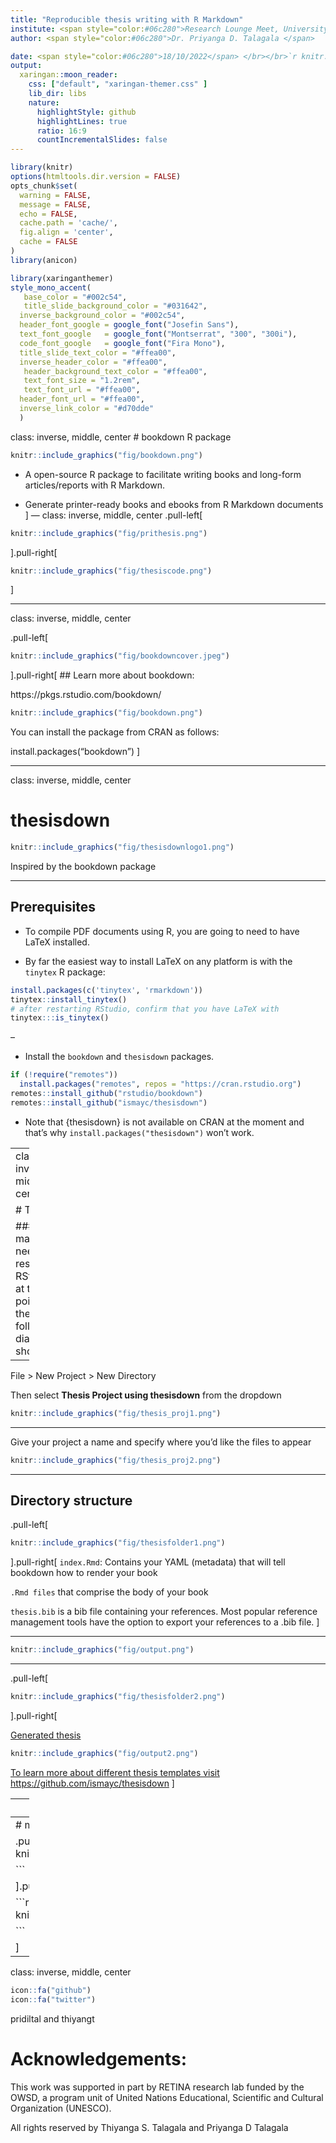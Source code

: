 ```yaml
---
title: "Reproducible thesis writing with R Markdown"
institute: <span style="color:#06c280">Research Lounge Meet, University of Moratuwa</span>
author: <span style="color:#06c280">Dr. Priyanga D. Talagala </span>

date: <span style="color:#06c280">18/10/2022</span> </br></br>`r knitr::include_graphics("fig/thesisdownlogo.png")` 
output:
  xaringan::moon_reader:
    css: ["default", "xaringan-themer.css" ]
    lib_dir: libs
    nature:
      highlightStyle: github
      highlightLines: true
      ratio: 16:9
      countIncrementalSlides: false
---
```


```r
library(knitr)
options(htmltools.dir.version = FALSE)
opts_chunk$set(
  warning = FALSE,
  message = FALSE,
  echo = FALSE,
  cache.path = 'cache/',
  fig.align = 'center',
  cache = FALSE
)
library(anicon)

```
```r
library(xaringanthemer)
style_mono_accent(
   base_color = "#002c54",
   title_slide_background_color = "#031642",
  inverse_background_color = "#002c54",
  header_font_google = google_font("Josefin Sans"),
  text_font_google   = google_font("Montserrat", "300", "300i"),
  code_font_google   = google_font("Fira Mono"),
  title_slide_text_color = "#ffea00",
  inverse_header_color = "#ffea00",
   header_background_text_color = "#ffea00",
   text_font_size = "1.2rem",
   text_font_url = "#ffea00",
  header_font_url = "#ffea00",
  inverse_link_color = "#d70dde"
  )
```

class: inverse, middle, center
# bookdown R package

```r
knitr::include_graphics("fig/bookdown.png")

```

- A open-source R package to facilitate writing books and long-form articles/reports with R Markdown.

- Generate printer-ready books and ebooks from R Markdown documents
]
---
class: inverse, middle, center
.pull-left[
```r
knitr::include_graphics("fig/prithesis.png")

```
].pull-right[

```r
knitr::include_graphics("fig/thesiscode.png")

```
]

---

class: inverse, middle, center

.pull-left[
```r
knitr::include_graphics("fig/bookdowncover.jpeg")

```
].pull-right[
## Learn more about bookdown:

https://pkgs.rstudio.com/bookdown/


```r
knitr::include_graphics("fig/bookdown.png")

```

You can install the package from CRAN as follows:

install.packages("bookdown")
]

---

class: inverse, middle, center

# thesisdown

```r
knitr::include_graphics("fig/thesisdownlogo1.png")

```

Inspired by the bookdown package

<!--This project was inspired by the bookdown package-->

---

## Prerequisites 


- To compile PDF documents using R, you are going to need to have LaTeX installed.

- By far the easiest way to install LaTeX on any platform is with the `tinytex` R package:

```r
install.packages(c('tinytex', 'rmarkdown'))
tinytex::install_tinytex()
# after restarting RStudio, confirm that you have LaTeX with
tinytex:::is_tinytex()
```
--

- Install the `bookdown` and `thesisdown` packages.

```r

if (!require("remotes")) 
  install.packages("remotes", repos = "https://cran.rstudio.org")
remotes::install_github("rstudio/bookdown")
remotes::install_github("ismayc/thesisdown")
```

- Note that {thesisdown} is not available on CRAN at the moment and that’s why `install.packages("thesisdown")` won’t work.

---
class: inverse, middle, center

# Tip

### You may need to restart RStudio at this point for the following dialog to show up.
---

File > New Project > New Directory

Then select **Thesis Project using thesisdown**
from the dropdown

```r
knitr::include_graphics("fig/thesis_proj1.png")

```
---

Give your project a name and specify where you’d like the files to appear

```r
knitr::include_graphics("fig/thesis_proj2.png")

```

---

## Directory structure

.pull-left[

```r
knitr::include_graphics("fig/thesisfolder1.png")

```
].pull-right[
`index.Rmd`: Contains your YAML (metadata) that will tell bookdown how to render your book


`.Rmd files` that comprise the body of your book

`thesis.bib` is a bib file containing your references. Most popular reference management tools have the option to export your references to a .bib file.
]

---

```r
knitr::include_graphics("fig/output.png")

```


---

.pull-left[
```r
knitr::include_graphics("fig/thesisfolder2.png")

```

].pull-right[

[Generated thesis](https://github.com/RETINALAB/rmd_workshop_with_blogdown/blob/master/static/slides/3Thesisdown/fig/thesis.pdf)

```r
knitr::include_graphics("fig/output2.png")

```

[To learn more about different thesis templates visit https://github.com/ismayc/thesisdown](https://github.com/ismayc/thesisdown)
]

---
class: inverse, middle, center

# Coming Soon !!

`r anicon::faa("bell", animate="ring", size =3, speed = "fast")`

## morathesisdown

An R Markdown thesis template for the University of Moratuwa

Development version  at : "https://github.com/RETINALAB/morathesisdown"

---
# morathesisdown

.pull-left[
```r
knitr::include_graphics("fig/uomthesis1.png")

```

].pull-right[

```r
knitr::include_graphics("fig/uomthesis2.png")

```

]

---
class: inverse, middle, center

```r
icon::fa("github")
icon::fa("twitter")

```
pridiltal and thiyangt

# Acknowledgements:

This work was supported in part by RETINA research lab funded by the OWSD, a program unit of United Nations Educational, Scientific and Cultural Organization (UNESCO).


All rights reserved by Thiyanga S. Talagala and Priyanga D Talagala




